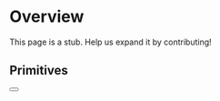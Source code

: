 
# Overview

<Callout emoji="🚨">
  This page is a stub. Help us expand it by contributing!
</Callout>

## Primitives

<Cards>
  <Card image title="Box" href="/components/box">
    <Grid
      bg="surface"
      className="nx-pointer-events-none"
      h="128"
      placeItems="center"
      w="full"
    >
      <Box bg="bg.neutral" rounded="sm" h="40" w="64" />
    </Grid>
  </Card>

  <Card image title="Button" href="/components/button">
    <Grid
      bg="surface"
      className="nx-pointer-events-none"
      h="128"
      placeItems="center"
      w="full"
    >
      <Button>
        <Box bg="bg.neutral" rounded="sm" h="6" w="64" />
      </Button>
    </Grid>
  </Card>
</Cards>
